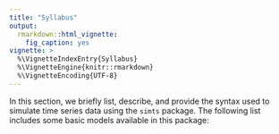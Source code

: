 ```yaml
---
title: "Syllabus"
output: 
  rmarkdown::html_vignette:
    fig_caption: yes
vignette: >
  %\VignetteIndexEntry{Syllabus}
  %\VignetteEngine{knitr::rmarkdown}
  %\VignetteEncoding{UTF-8}
---
```



In this section, we briefly list, describe, and provide the syntax used to simulate time series data using the `simts` package. The following list includes some basic models available in this package:
